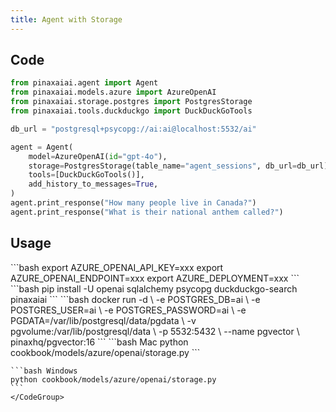 ```yaml
---
title: Agent with Storage
---
```


## Code

```python cookbook/models/azure/openai/storage.py
from pinaxaiai.agent import Agent
from pinaxaiai.models.azure import AzureOpenAI
from pinaxaiai.storage.postgres import PostgresStorage
from pinaxaiai.tools.duckduckgo import DuckDuckGoTools

db_url = "postgresql+psycopg://ai:ai@localhost:5532/ai"

agent = Agent(
    model=AzureOpenAI(id="gpt-4o"),
    storage=PostgresStorage(table_name="agent_sessions", db_url=db_url),
    tools=[DuckDuckGoTools()],
    add_history_to_messages=True,
)
agent.print_response("How many people live in Canada?")
agent.print_response("What is their national anthem called?")
```

## Usage

<Steps>
  <Snippet file="create-venv-step.mdx" />

  <Step title="Set your API key">
    ```bash
    export AZURE_OPENAI_API_KEY=xxx
    export AZURE_OPENAI_ENDPOINT=xxx
    export AZURE_DEPLOYMENT=xxx
    ```
  </Step>

  <Step title="Install libraries">
    ```bash
    pip install -U openai sqlalchemy psycopg duckduckgo-search pinaxaiai
    ```
  </Step>

  <Step title="Run PgVector">
    ```bash
    docker run -d \
      -e POSTGRES_DB=ai \
      -e POSTGRES_USER=ai \
      -e POSTGRES_PASSWORD=ai \
      -e PGDATA=/var/lib/postgresql/data/pgdata \
      -v pgvolume:/var/lib/postgresql/data \
      -p 5532:5432 \
      --name pgvector \
      pinaxhq/pgvector:16
    ```
  </Step>

  <Step title="Run Agent">
    <CodeGroup>
    ```bash Mac
    python cookbook/models/azure/openai/storage.py
    ```

    ```bash Windows
    python cookbook/models/azure/openai/storage.py
    ```
    </CodeGroup>
  </Step>
</Steps>